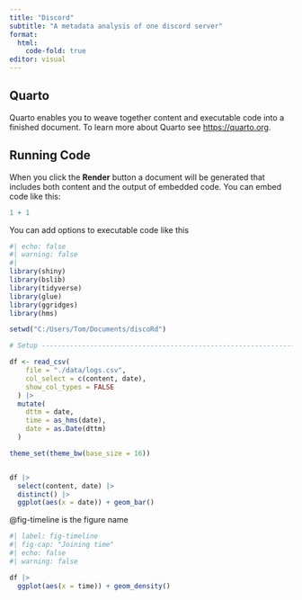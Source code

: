 ```yaml
---
title: "Discord"
subtitle: "A metadata analysis of one discord server"
format: 
  html:
    code-fold: true
editor: visual
---
```


## Quarto

Quarto enables you to weave together content and executable code into a finished document. To learn more about Quarto see <https://quarto.org>.

## Running Code

When you click the **Render** button a document will be generated that includes both content and the output of embedded code. You can embed code like this:

```r
1 + 1
```

You can add options to executable code like this

```r
#| echo: false
#| warning: false
#| 
library(shiny)
library(bslib)
library(tidyverse)
library(glue)
library(ggridges)
library(hms)

setwd("C:/Users/Tom/Documents/discoRd")

# Setup -------------------------------------------------------------------

df <- read_csv(
    file = "./data/logs.csv", 
    col_select = c(content, date), 
    show_col_types = FALSE
  ) |>
  mutate(
    dttm = date,
    time = as_hms(date),
    date = as.Date(dttm)
  )

theme_set(theme_bw(base_size = 16))


df |>
  select(content, date) |> 
  distinct() |>
  ggplot(aes(x = date)) + geom_bar()

```

@fig-timeline is the figure name

```r
#| label: fig-timeline
#| fig-cap: "Joining time"
#| echo: false
#| warning: false

df |>
  ggplot(aes(x = time)) + geom_density()
```
